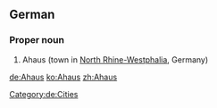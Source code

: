==German==
{{wikipedia}}
{{wikipedia|lang=de}}

===Proper noun===
{{head|de|proper noun}}

# Ahaus (town in [[North Rhine-Westphalia]], Germany)

[[Category:de:Cities]]

[[de:Ahaus]]
[[ko:Ahaus]]
[[zh:Ahaus]]